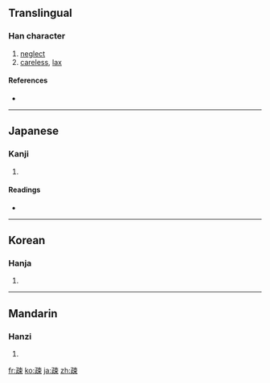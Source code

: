 ==Translingual==

===Han character===
{{Han char|rn=103|rad=疋|as=07|sn=12|four=|canj=弓一木中 (NMDL)}}

# [[neglect]]
# [[careless]], [[lax]]

====References====
* {{Han ref|kx=0767.220|dkj=22002|hdz=42749.080|uh=758E|ud=30094}}

----

==Japanese==

===Kanji===
{{ja-kanji|grade=c|rs=疋07}}

# {{defn|Japanese}}

====Readings====
* {{ja-readings|on=[[そ]] (so)|kun=[[うとい]] (utoi)|nanori=}}

----

==Korean==

===Hanja===
{{ko-hanja|hangeul=소|eumhun=|rv=so|mr=so|y=so}}

# {{defn|Korean}}

----

==Mandarin==

===Hanzi===
{{cmn-hanzi|pin=[[shū]] ([[shu1]])|wg=shu<sup>1</sup>}}

# {{defn|Mandarin}}

[[fr:疎]]
[[ko:疎]]
[[ja:疎]]
[[zh:疎]]